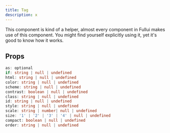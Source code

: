 ```yaml
---
title: Tag
description: x
---
```


This component is kind of a helper, almost every component in Fullui makes use of this component. You might find yourself explicitly using it, yet it's good to know how it works.

## Props
```ts
as: optional
if: string | null | undefined
html: string | null | undefined
color: string | null | undefined
scheme: string | null | undefined
contrast: boolean | null | undefined
class: string | null | undefined
id: string | null | undefined
style: string | null | undefined
scale: string | number| null | undefined
size: '1' | '2' | '3' | '4' | null | undefined
compact: boolean | null | undefined
order: string | null | undefined
```
